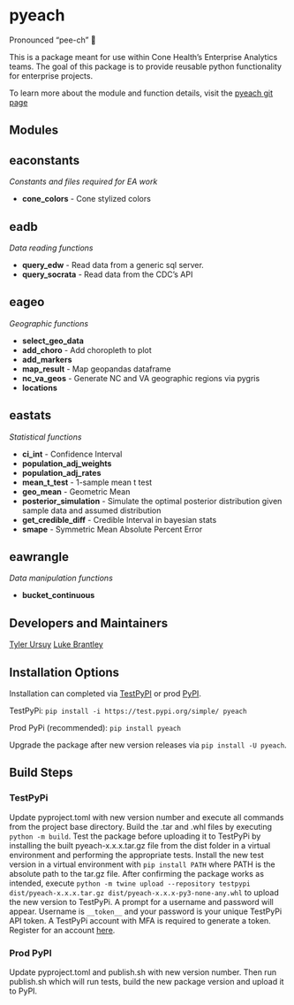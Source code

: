 # pyeach

Pronounced "pee-ch" 🍑

This is a package meant for use within Cone Health's Enterprise Analytics teams. The goal of this package is to provide reusable python functionality for enterprise projects.

To learn more about the module and function details, visit the [pyeach git page](https://dev.azure.com/conehealth-ea/EA%20Data%20Science/_git/pyeach)

## Modules

::: {.callout-note collapse="true"}
## eaconstants
*Constants and files required for EA work*

* **cone_colors** - Cone stylized colors

:::

::: {.callout-note collapse="true"}
## eadb
*Data reading functions*

* **query_edw** - Read data from a generic sql server.
* **query_socrata** - Read data from the CDC's API

:::

::: {.callout-note collapse="true"}
## eageo
*Geographic functions*

* **select_geo_data**
* **add_choro** - Add choropleth to plot
* **add_markers**
* **map_result** - Map geopandas dataframe
* **nc_va_geos** - Generate NC and VA geographic regions via pygris
* **locations**

:::

::: {.callout-note collapse="true"}
## eastats
*Statistical functions*

* **ci_int** - Confidence Interval
* **population_adj_weights**
* **population_adj_rates**
* **mean_t_test** - 1-sample mean t test
* **geo_mean** - Geometric Mean
* **posterior_simulation** - Simulate the optimal posterior distribution given sample data and assumed distribution
* **get_credible_diff** - Credible Interval in bayesian stats
* **smape** - Symmetric Mean Absolute Percent Error

:::

::: {.callout-note collapse="true"}
## eawrangle
*Data manipulation functions*

* **bucket_continuous**

:::

## Developers and Maintainers
[Tyler Ursuy](mailto:tyler.ursuy@conehealth.com)
[Luke Brantley](mailto:luke.brantley@conehealth.com)

## Installation Options
Installation can completed via [TestPyPI](https://test.pypi.org/project/pyeach/) or prod [PyPI](https://pypi.org/project/pyeach/).

TestPyPi: `pip install -i https://test.pypi.org/simple/ pyeach`

Prod PyPi (recommended): `pip install pyeach`

Upgrade the package after new version releases via `pip install -U pyeach`.

## Build Steps

### TestPyPi
Update pyproject.toml with new version number and execute all commands from the project base directory.  Build the .tar and .whl files by executing `python -m build`. Test the package before uploading it to TestPyPi by installing the built pyeach-x.x.x.tar.gz file from the dist folder in a virtual environment and performing the appropriate tests. Install the new test version in a virtual environment with `pip install PATH` where PATH is the absolute path to the tar.gz file. After confirming the package works as intended, execute `python -m twine upload --repository testpypi dist/pyeach-x.x.x.tar.gz dist/pyeach-x.x.x-py3-none-any.whl` to upload the new version to TestPyPi. A prompt for a username and password will appear. Username is `__token__` and your password is your unique TestPyPi API token. A TestPyPi account with MFA is required to generate a token. Register for an account [here](https://test.pypi.org/account/register/).

### Prod PyPI
Update pyproject.toml and publish.sh with new version number. Then run publish.sh which will run tests, build the new package version and upload it to PyPI.
